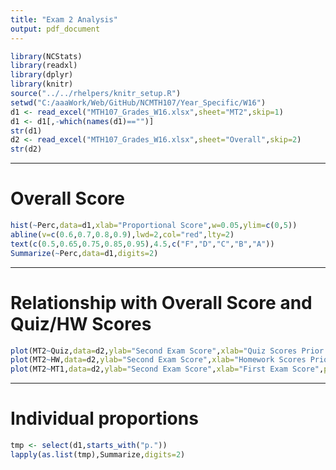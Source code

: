 ```yaml
---
title: "Exam 2 Analysis"
output: pdf_document
---
```


```r
library(NCStats)
library(readxl)
library(dplyr)
library(knitr)
source("../../rhelpers/knitr_setup.R")
setwd("C:/aaaWork/Web/GitHub/NCMTH107/Year_Specific/W16")
d1 <- read_excel("MTH107_Grades_W16.xlsx",sheet="MT2",skip=1)
d1 <- d1[,-which(names(d1)=="")]
str(d1)
d2 <- read_excel("MTH107_Grades_W16.xlsx",sheet="Overall",skip=2)
str(d2)
```

----

# Overall Score

```r
hist(~Perc,data=d1,xlab="Proportional Score",w=0.05,ylim=c(0,5))
abline(v=c(0.6,0.7,0.8,0.9),lwd=2,col="red",lty=2)
text(c(0.5,0.65,0.75,0.85,0.95),4.5,c("F","D","C","B","A"))
Summarize(~Perc,data=d1,digits=2)
```

----

# Relationship with Overall Score and Quiz/HW Scores

```r
plot(MT2~Quiz,data=d2,ylab="Second Exam Score",xlab="Quiz Scores Prior to Second Exam",pch=16,col=col2rgbt("black",0.75))
plot(MT2~HW,data=d2,ylab="Second Exam Score",xlab="Homework Scores Prior to Second Exam",pch=16,col=col2rgbt("black",0.75))
plot(MT2~MT1,data=d2,ylab="Second Exam Score",xlab="First Exam Score",pch=16,col=col2rgbt("black",0.75))
```

----

# Individual proportions

```r
tmp <- select(d1,starts_with("p."))
lapply(as.list(tmp),Summarize,digits=2)
```

